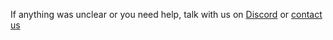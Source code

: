If anything was unclear or you need help, talk with us on [Discord](https://discord.gg/YV6GYpbQRG) or [contact us](mailto:hello@diploi.com)